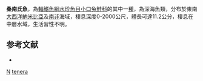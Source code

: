 {{Speciesbox 
| taxon = Nansenia tenera
| authority = [[Kawaguchi|Kawaguchi]] & [[Butler|Butler]], 1984
| status = NE
| status_system = IUCN3.1
}}
'''桑南氏魚'''，為[[輻鰭魚綱|輻鰭魚綱]][[水珍魚目|水珍魚目]][[小口兔鮭科|小口兔鮭科]]的其中一[[種|種]]，為深海魚類，分布於東南[[大西洋|大西洋]][[納米比亞|納米比亞]]及[[南非|南非]]海域，棲息深度0-2000公尺，體長可達11.2公分，棲息在中層水域，生活習性不明。

==参考文献==
*{{FishBase_species|genus=Nansenia|species=tenera|year=2015|month=8}}

{{Taxonbar}}

[[Category:1984年描述的鱼类|N]]
[[Category:南氏魚屬|tenera]]